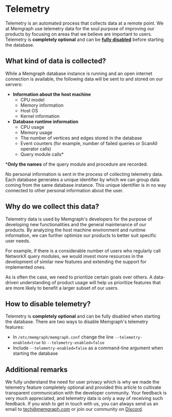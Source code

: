 
# Telemetry

Telemetry is an automated process that collects data at a remote point. We at
Memgraph use telemetry data for the soul purpose of improving our products by
focusing on areas that we believe are important to users. Telemetry is
**completely optional** and can be **[fully
disabled](#how-to-disable-telemetry)** before starting the database.

## What kind of data is collected?

While a Memgraph database instance is running and an open internet connection is
available, the following data will be sent to and stored on our servers:
* **Information about the host machine**
    * CPU model
    * Memory information
    * Host OS
    * Kernel information
* **Database runtime information**
    * CPU usage
    * Memory usage
    * The number of vertices and edges stored in the database
    * Event counters (for example, number of failed queries or ScanAll operator calls)
    * Query module calls*

\***Only the names** of the query module and procedure are recorded.

No personal information is sent in the process of collecting telemetry data. Each database generates a unique identifier by which we can group data coming from the same database instance. This unique identifier is in no way connected to other personal information about the user.

## Why do we collect this data?

Telemetry data is used by Memgraph's developers for the purpose of developing new functionalities and the general maintenance of our products. By analyzing the host machine environment and runtime information, we can further optimize our products to better suit specific user needs.

For example, if there is a considerable number of users who regularly call NetworkX query modules, we would invest more resources in the development of similar new features and extending the support for implemented ones.

As is often the case, we need to prioritize certain goals over others. A data-driven understanding of product usage will help us prioritize features that are more likely to benefit a larger subset of our users.

## How to disable telemetry?

Telemetry is **completely optional** and can be fully disabled when starting the database. There are two ways to disable Memgraph's telemetry features:
* In `/etc/memgraph/memgraph.conf` change the line `--telemetry-enabled=true` to `--telemetry-enabled=false`
* Include `--telemetry-enabled=false` as a command-line argument when starting the database

## Additional remarks

We fully understand the need for user privacy which is why we made the telemetry feature completely optional and provided this article to cultivate transparent communication with the developer community. Your feedback is very much appreciated, and telemetry data is only a way of receiving such feedback.
If you wish to get in touch with us, you can always send us an email to [tech@memgraph.com](mailto:tech@memgraph.com) or join our community on [Discord](https://www.discord.gg/memgraph).
